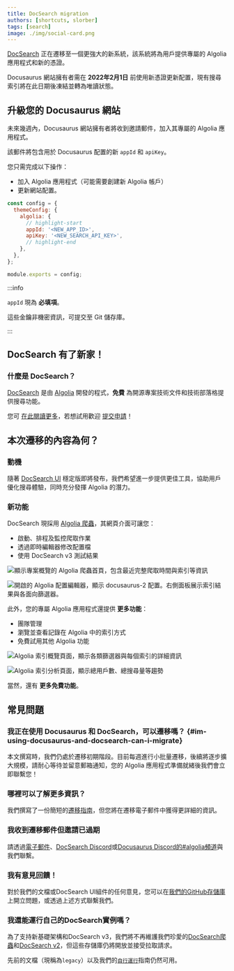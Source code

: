 ```yaml
---
title: DocSearch migration
authors: [shortcuts, slorber]
tags: [search]
image: ./img/social-card.png
---
```


[DocSearch](https://docsearch.algolia.com/) 正在遷移至一個更強大的新系統，該系統將為用戶提供專屬的 Algolia 應用程式和新的憑證。

Docusaurus 網站擁有者需在 **2022年2月1日** 前使用新憑證更新配置，現有搜尋索引將在此日期後凍結並轉為唯讀狀態。

<!--truncate-->

## 升級您的 Docusaurus 網站

未來幾週內，Docusaurus 網站擁有者將收到邀請郵件，加入其專屬的 Algolia 應用程式。

該郵件將包含用於 Docusaurus 配置的新 `appId` 和 `apiKey`。

您只需完成以下操作：

- 加入 Algolia 應用程式（可能需要創建新 Algolia 帳戶）
- 更新網站配置。

```js title="docusaurus.config.js"
const config = {
  themeConfig: {
    algolia: {
      // highlight-start
      appId: '<NEW_APP_ID>',
      apiKey: '<NEW_SEARCH_API_KEY>',
      // highlight-end
    },
  },
};

module.exports = config;
```

:::info

`appId` 現為 **必填項**。

這些金鑰非機密資訊，可提交至 Git 儲存庫。

:::

## DocSearch 有了新家！

### 什麼是 DocSearch？

[DocSearch](https://docsearch.algolia.com/) 是由 [Algolia](http://algolia.com/) 開發的程式，**免費** 為開源專案技術文件和技術部落格提供搜尋功能。

您可 [在此閱讀更多](https://docsearch.algolia.com/docs/what-is-docsearch/)，若想試用歡迎 [提交申請](https://docsearch.algolia.com/apply)！

## 本次遷移的內容為何？

### 動機

隨著 [DocSearch UI](https://docsearch.algolia.com/docs/DocSearch-v3) 穩定版即將發布，我們希望進一步提供更佳工具，協助用戶優化搜尋體驗，同時充分發揮 Algolia 的潛力。

### 新功能

DocSearch 現採用 [Algolia 爬蟲](https://www.algolia.com/products/search-and-discovery/crawler/)，其網頁介面可讓您：

- 啟動、排程及監控爬取作業
- 透過即時編輯器修改配置檔
- 使用 DocSearch v3 測試結果

![顯示專案概覽的 Algolia 爬蟲首頁，包含最近完整爬取時間與索引等資訊](./img/crawler-overview.png)

![開啟的 Algolia 配置編輯器，顯示 docusaurus-2 配置。右側面板展示索引結果與各面向篩選器。](./img/editor.png)

此外，您的專屬 Algolia 應用程式還提供 **更多功能**：

- 團隊管理
- 瀏覽並查看記錄在 Algolia 中的索引方式
- 免費試用其他 Algolia 功能

![Algolia 索引概覽頁面，顯示各類篩選器與每個索引的詳細資訊](./img/index-overview.png)

![Algolia 索引分析頁面，顯示總用戶數、總搜尋量等趨勢](./img/index-analytics.png)

當然，還有 **更多免費功能**。

## 常見問題

### 我正在使用 Docusaurus 和 DocSearch，可以遷移嗎？ {#im-using-docusaurus-and-docsearch-can-i-migrate}

本文撰寫時，我們仍處於遷移初期階段。目前每週進行小批量遷移，後續將逐步擴大規模，請耐心等待並留意郵箱通知，您的 Algolia 應用程式準備就緒後我們會立即聯繫您！

### 哪裡可以了解更多資訊？

我們撰寫了一份簡短的[遷移指南](https://docsearch.algolia.com/docs/migrating-from-legacy)，但您將在遷移電子郵件中獲得更詳細的資訊。

### 我收到遷移郵件但邀請已過期

請透過[電子郵件](mailto:docsearch@algolia.com)、[DocSearch Discord](https://discord.gg/bRTacwYrfX)或[Docusaurus Discord的#algolia頻道](https://discordapp.com/invite/docusaurus)與我們聯繫。

### 我有意見回饋！

對於我們的文檔或DocSearch UI組件的任何意見，您可以在[我們的GitHub存儲庫](https://github.com/algolia/docsearch/issues)上開立問題，或透過上述方式聯繫我們。

### 我還能運行自己的DocSearch實例嗎？

為了支持新基礎架構和DocSearch v3，我們將不再維護我們珍愛的[DocSearch爬蟲](https://github.com/algolia/docsearch-scraper)和[DocSearch v2](https://github.com/algolia/docsearch/tree/master)，但這些存儲庫仍將開放並接受拉取請求。

先前的文檔（現稱為`legacy`）以及我們的[`自行運行`](https://docsearch.algolia.com/docs/legacy/run-your-own)指南仍然可用。